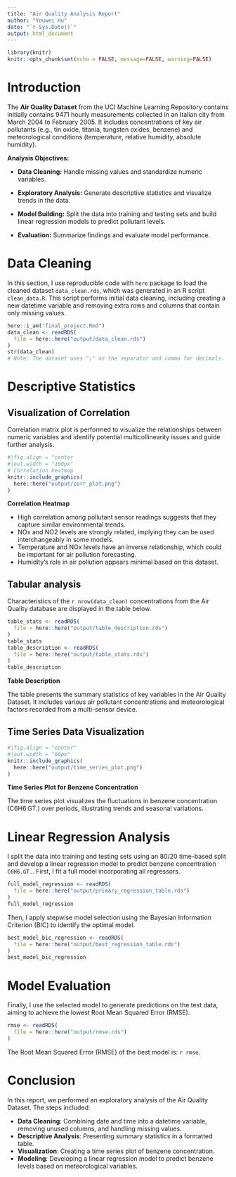 ```yaml
---
title: "Air Quality Analysis Report"
author: "Youwei Hu"
date: "`r Sys.Date()`"
output: html_document
---
```

```r
library(knitr)
knitr::opts_chunk$set(echo = FALSE, message=FALSE, warning=FALSE)
```

# Introduction

The **Air Quality Dataset** from the UCI Machine Learning Repository contains initially contains 9471 hourly measurements collected in an Italian city from March 2004 to February 2005. It includes concentrations of key air pollutants (e.g., tin oxide, titania, tungsten oxides, benzene) and meteorological conditions (temperature, relative humidity, absolute humidity).

**Analysis Objectives:**

- **Data Cleaning:** Handle missing values and standardize numeric variables.

- **Exploratory Analysis:** Generate descriptive statistics and visualize trends in the data.

- **Model Building:** Split the data into training and testing sets and build linear regression models to predict pollutant levels.

- **Evaluation:** Summarize findings and evaluate model performance.

# Data Cleaning
In this section, I use reproducible code with `here` package to load the cleaned dataset `data_clean.rds`, which was generated in an R script `clean_data.R`. This script performs initial data cleaning, including creating a new datetime variable and removing extra rows and columns that contain only missing values.

```r
here::i_am("final_project.Rmd")
data_clean <- readRDS(
  file = here::here("output/data_clean.rds")
)
str(data_clean)
# Note: The dataset uses ";" as the separator and comma for decimals.
```

# Descriptive Statistics
## Visualization of Correlation 
Correlation matrix plot is performed to visualize the relationships between numeric variables and identify potential multicollinearity issues and guide further analysis.
```r
#|fig.align = "center
#|out.width = "100px"
# Correlation heatmap
knitr::include_graphics(
  here::here("output/corr_plot.png")
)
```
**Correlation Heatmap**

- High correlation among pollutant sensor readings suggests that they capture similar environmental trends.
- NOx and NO2 levels are strongly related, implying they can be used interchangeably in some models.
- Temperature and NOx levels have an inverse relationship, which could be important for air pollution forecasting.
- Humidity's role in air pollution appears minimal based on this dataset.

## Tabular analysis

Characteristics of the `r nrow(data_clean)` concentrations from the Air Quality database are displayed in the table below.
```r
table_stats <- readRDS(
  file = here::here("output/table_description.rds")
)
table_stats
table_description <- readRDS(
  file = here::here("output/table_stats.rds")
)
table_description
```
**Table Description**

The table presents the summary statistics of key variables in the Air Quality Dataset. It includes various air pollutant concentrations and meteorological factors recorded from a multi-sensor device.

## Time Series Data Visualization
```r
#|fig.align = "center"
#|out.width = "60px"
knitr::include_graphics(
  here::here("output/time_series_plot.png")
)
```
**Time Series Plot for Benzene Concentration**

The time series plot visualizes the fluctuations in benzene concentration (C6H6.GT.) over periods, illustrating trends and seasonal variations.

# Linear Regression Analysis
I split the data into training and testing sets using an 80/20 time-based split and develop a linear regression model to predict benzene concentration `C6H6.GT.`.
First, I fit a full model incorporating all regressors. 
```r
full_model_regression <- readRDS(
  file = here::here("output/primary_regression_table.rds")
) 
full_model_regression
```
Then, I apply stepwise model selection using the Bayesian Information Criterion (BIC) to identify the optimal model.
```r
best_model_bic_regression <- readRDS(
  file = here::here("output/best_regression_table.rds")
) 
best_model_bic_regression
```
# Model Evaluation
Finally, I use the selected model to generate predictions on the test data, aiming to achieve the lowest Root Mean Squared Error (RMSE).
```r
rmse <- readRDS(
  file = here::here("output/rmse.rds")
)
```
The Root Mean Squared Error (RMSE) of the best model is: `r rmse`.

# Conclusion
In this report, we performed an exploratory analysis of the Air Quality Dataset. The steps included:

- **Data Cleaning**: Combining date and time into a datetime variable, removing unused columns, and handling missing values.
- **Descriptive Analysis**: Presenting summary statistics in a formatted table.
- **Visualization**: Creating a time series plot of benzene concentration.
- **Modeling**: Developing a linear regression model to predict benzene levels based on meteorological variables.

